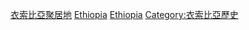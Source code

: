 [[Category:衣索比亞聚居地|]]
[[Category:非洲聚居故地|Ethiopia]]
[[Category:各國聚居故地|Ethiopia]]
[[Category:衣索比亞歷史|Category:衣索比亞歷史]]